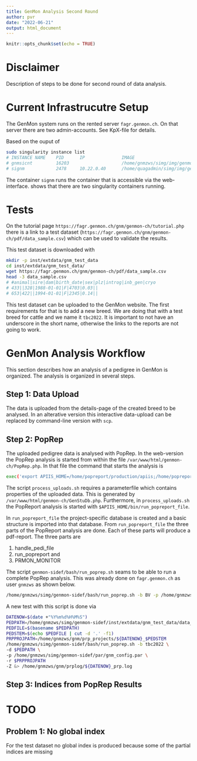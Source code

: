 ```yaml
---
title: GenMon Analysis Second Round
author: pvr
date: "2022-06-21"
output: html_document
---
```


```r
knitr::opts_chunk$set(echo = TRUE)
```

# Disclaimer
Description of steps to be done for second round of data analysis.


# Current Infrastrucutre Setup
The GenMon system runs on the rented server `fagr.genmon.ch`. On that server there are two admin-accounts. See KpX-file for details. 

Based on the ouput of 

```bash
sudo singularity instance list
# INSTANCE NAME    PID      IP              IMAGE
# gnmsicnt         16203                    /home/gnmzws/simg/img/genmon/gnm.sif
# signm            2478     10.22.0.40      /home/quagadmin/simg/img/genmon/gnm.sif
```

The container `signm` runs the container that is accessible via the web-interface. 
shows that there are two singularity containers running. 


# Tests
On the tutorial page `https://fagr.genmon.ch/gnm/genmon-ch/tutorial.php` there is a link to a test dataset (`https://fagr.genmon.ch/gnm/genmon-ch/pdf/data_sample.csv`) which can be used to validate the results. 

This test dataset is downloaded with 

```bash
mkdir -p inst/extdata/gnm_test_data
cd inst/extdata/gnm_test_data/
wget https://fagr.genmon.ch/gnm/genmon-ch/pdf/data_sample.csv
head -3 data_sample.csv 
# #animal|sire|dam|birth_date|sex|plz|introg|inb_gen|cryo
# 433||328|1988-01-01|F|4703|0.03||
# 653|422||1994-01-01|F|2345|0.14||
```

This test dataset can be uploaded to the GenMon website. The first requirements for that is to add a new breed. We are doing that with a test breed for cattle and we name it `tbc2022`. It is important to not have an underscore in the short name, otherwise the links to the reports are not going to work.


# GenMon Analysis Workflow
This section describes how an analysis of a pedigree in GenMon is organized. The analysis is organized in several steps. 


## Step 1: Data Upload
The data is uploaded from the details-page of the created breed to be analysed. In an alterative version this interactive data-upload can be replaced by command-line version with `scp`. 


## Step 2: PopRep
The uploaded pedigree data is analysed with PopRep. In the web-version the PopRep analysis is started from within the file `/var/www/html/genmon-ch/PopRep.php`. In that file the command that starts the analysis is 

```bash
exec('export APIIS_HOME=/home/popreport/production/apiis;/home/popreport/production/apiis/bin/./process_uploads.sh -i /var/lib/postgresql/incoming -l /home/quagadmin/gnm/gnmlog/popreport.log -u www-data -g www-data -a /home/popreport/production/apiis');
```

The script `process_uploads.sh` requires a parameterfile which contains properties of the uploaded data. This is generated by `/var/www/html/genmon-ch/GenStuDb.php`. Furthermore, in `process_uploads.sh` the PopReport analysis is started with `$APIIS_HOME/bin/run_popreport_file`. 

In `run_popreport_file` the project-specific database is created and a basic structure is imported into that database. From `run_popreport_file` the three parts of the PopReport analysis are done. Each of these parts will produce a pdf-report. The three parts are 

1. handle_pedi_file
2. run_popreport and
3. PRMON_MONITOR

The script `genmon-sidef/bash/run_poprep.sh` seams to be able to run a complete PopRep analysis. This was already done on `fagr.genmon.ch` as user `gnmzws` as shown below. 

```bash
/home/gnmzws/simg/genmon-sidef/bash/run_poprep.sh -b BV -p /home/gnmzws/simg/genmon-sidef/par/gnm_config.par -d /home/gnmzws/gnm/prpinput/PopReport_BV_20210510.csv_conv.csv_adaptfin7.csv -Z &> /home/gnmzws/gnm/prplog/`date +"%Y%m%d%H%M%S"`_prp.log
```

A new test with this script is done via

```bash
DATENOW=$(date +"%Y%m%d%H%M%S")
PEDPATH=/home/gnmzws/simg/genmon-sidef/inst/extdata/gnm_test_data/data_sample.csv
PEDFILE=$(basename $PEDPATH)
PEDSTEM=$(echo $PEDFILE | cut -d '.' -f1)
PRPPROJPATH=/home/gnmzws/gnm/prp_projects/${DATENOW}_$PEDSTEM
/home/gnmzws/simg/genmon-sidef/bash/run_poprep.sh -b tbc2022 \
-d $PEDPATH \
-p /home/gnmzws/simg/genmon-sidef/par/gnm_config.par \
-r $PRPPROJPATH
-Z &> /home/gnmzws/gnm/prplog/${DATENOW}_prp.log
```
## Step 3: Indices from PopRep Results


# TODO

## Problem 1: No global index
For the test dataset no global index is produced because some of the partial indices are missing


